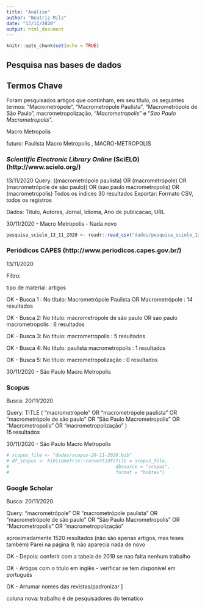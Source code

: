 ```yaml
---
title: "Análise"
author: "Beatriz Milz"
date: "13/11/2020"
output: html_document
---
```


```r
knitr::opts_chunk$set(echo = TRUE)
```

## Pesquisa nas bases de dados

## Termos Chave


Foram pesquisados artigos que continham, em seu título, os seguintes termos: “Macrometrópole”, “Macrometrópole Paulista”, “Macrometrópole de São Paulo”, macrometropolização, “*Macrometropolis*” e “*Sao Paulo Macrometropolis*”.

Macro Metropolis



futuro: Paulista Macro Metropolis , MACRO-METROPOLIS

### *Scientific Electronic Library Online* (SciELO) (http://www.scielo.org/)
13/11/2020
Query:  ((macrometrópole paulista) OR (macrometrópole) OR (macrometrópole de são paulo)) OR (sao paulo macrometropolis) OR (macrometropolis) 
Todos os índices
30 resultados
Exportar: Formato CSV, todos os registros

Dados: Título, Autores, Jornal, Idioma, Ano de publicacao, URL


30/11/2020 - Macro Metropolis - Nada novo

```r
pesquisa_scielo_13_11_2020 <- readr::read_csv("dados/pesquisa_scielo_13-11-2020_2.csv")

```

### Periódicos CAPES (http://www.periodicos.capes.gov.br/)
13/11/2020

Filtro: 

tipo de material: artigos

OK - Busca 1 : No título: Macrometrópole Paulista OR Macrometrópole : 14 resultados


OK - Busca 2: No título: macrometrópole de são paulo OR sao paulo macrometropolis : 6 resultados


OK - Busca 3: No título: macrometropolis : 5 resultados

OK - Busca 4: No título: paulista macrometropolis : 1 resultados

OK - Busca 5: No título: macrometropolização : 0 resultados

30/11/2020 - São Paulo Macro Metropolis 

### Scopus

Busca: 20/11/2020

Query:
TITLE ( "macrometrópole"  OR  "macrometrópole paulista"  OR  "macrometrópole de são paulo"  OR  "São Paulo Macrometropolis"  OR  "Macrometropolis"  OR  "macrometropolização" )  
15 resultados


30/11/2020 - São Paulo Macro Metropolis 

```r
# scopus_file <- "dados/scopus-20-11-2020.bib"
# df_scopus <- bibliometrix::convert2df(file = scopus_file,
#                                       dbsource = "scopus",
#                                       format = "bibtex")
```


### Google Scholar
Busca: 20/11/2020

Query: "macrometrópole"  OR "macrometrópole paulista"  OR  "macrometrópole de são paulo"  OR  "São Paulo Macrometropolis"  OR  "Macrometropolis"  OR  "macrometropolização" 

aproximadamente 1520 resultados (não são apenas artigos, mas teses também)
Parei na página 9, não aparecia nada de novo


OK - Depois: conferir com a tabela de 2019 se nao falta nenhum trabalho

OK - Artigos com o título em inglês - verificar se tem disponível em português

OK - Arrumar nomes das revistas/padronizar
]

coluna nova: trabalho é de pesquisadores do tematico
